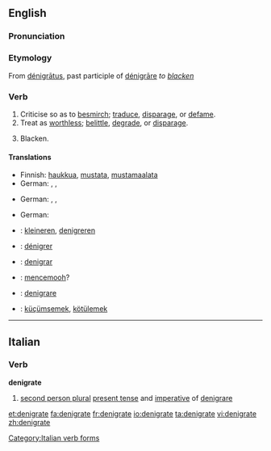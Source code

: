 ==English==

===Pronunciation===
{{IPA|/ˈdɛ.nɪ.gɹeɪt/}}

===Etymology===
From {{L.}} [[denigratus|dénigrātus]], past participle of [[denigrare|dénigrāre]] ''to [[blacken]]''

===Verb===
{{en-verb|denigrat|ing}}

# Criticise so as to [[besmirch]]; [[traduce]], [[disparage]], or [[defame]].
# Treat as [[worthless]]; [[belittle]], [[degrade]], or [[disparage]].
# {{rare}} Blacken. <!-- this usage is obscure at best -->

====Translations====
{{trans-top|Criticise so as to besmirch; traduce, disparage, or defame}}
*Finnish: [[haukkua]], [[mustata]], [[mustamaalata]]
* German: {{t+|de|anschwärzen}}, {{t+|de|verleumden}}, {{t+|de|verunglimpfen}}
{{trans-mid}}
{{trans-bottom}}

{{trans-top|Treat as worthless; belittle, degrade, or disparage}}
* German: {{t+|de|verleumden}}, {{t+|de|verunglimpfen}}, {{t+|de|herabsetzen}}
{{trans-mid}}
{{trans-bottom}}

{{trans-top|Blacken}}
* German: {{t+|de|anschwärzen}}
{{trans-mid}}
{{trans-bottom}}

{{checktrans-top}}
*{{ttbc|Dutch}}: [[kleineren]], [[denigreren]]
*{{ttbc|French}}: [[dénigrer]]
*{{ttbc|Ido}}: [[denigrar]]
{{checktrans-mid}}
*{{ttbc|Indonesian}}: [[cemooh|mencemooh]]?
*{{ttbc|Italian}}: [[denigrare]]
*{{ttbc|Turkish}}: [[küçümsemek]], [[kötülemek]]
{{checktrans-bottom}}

----

==Italian==

===Verb===
'''denigrate'''

# [[second person plural]] [[present tense]] and [[imperative]] of [[denigrare]]

[[Category:Italian verb forms]]

[[et:denigrate]]
[[fa:denigrate]]
[[fr:denigrate]]
[[io:denigrate]]
[[ta:denigrate]]
[[vi:denigrate]]
[[zh:denigrate]]